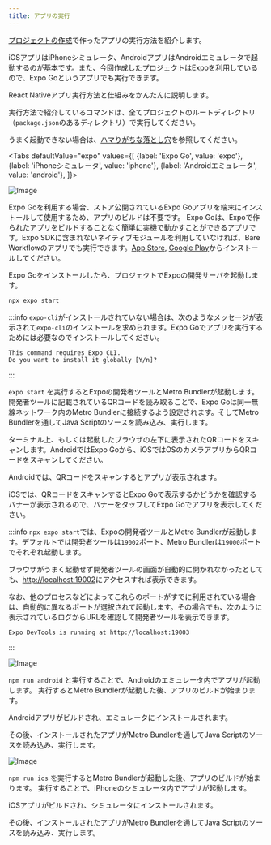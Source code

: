```yaml
---
title: アプリの実行
---
```



[プロジェクトの作成](create-project.md)で作ったアプリの実行方法を紹介します。

iOSアプリはiPhoneシミュレータ、AndroidアプリはAndroidエミュレータで起動するのが基本です。また、今回作成したプロジェクトはExpoを利用しているので、Expo Goというアプリでも実行できます。

React Nativeアプリ実行方法と仕組みをかんたんに説明します。

実行方法で紹介しているコマンドは、全てプロジェクトのルートディレクトリ（`package.json`のあるディレクトリ）で実行してください。

うまく起動できない場合は、[ハマりがちな落とし穴](../../common-pitfalls.md)を参照してください。

<!-- textlint-disable ja-technical-writing/sentence-length,ja-technical-writing/max-comma,ja-spacing/ja-no-space-around-parentheses,jtf-style/3.3.かっこ類と隣接する文字の間のスペースの有無,ja-technical-writing/ja-no-mixed-period,ja-technical-writing/no-unmatched-pair -->

<Tabs
  defaultValue="expo"
  values={[
    {label: 'Expo Go', value: 'expo'},
    {label: 'iPhoneシミュレータ', value: 'iphone'},
    {label: 'Androidエミュレータ', value: 'android'},
  ]}>

<!-- textlint-enable ja-technical-writing/sentence-length,ja-technical-writing/max-comma,ja-spacing/ja-no-space-around-parentheses,jtf-style/3.3.かっこ類と隣接する文字の間のスペースの有無,ja-technical-writing/ja-no-mixed-period,ja-technical-writing/no-unmatched-pair -->

<TabItem value="expo">

![Image](expo-build.png)

Expo Goを利用する場合、ストア公開されているExpo Goアプリを端末にインストールして使用するため、アプリのビルドは不要です。
Expo Goは、Expoで作られたアプリをビルドすることなく簡単に実機で動かすことができるアプリです。Expo SDKに含まれないネイティブモジュールを利用していなければ、Bare Workflowのアプリでも実行できます。[App Store](https://apps.apple.com/jp/app/expo-go/id982107779), [Google Play](https://play.google.com/store/apps/details?id=host.exp.exponent)からインストールしてください。

Expo Goをインストールしたら、プロジェクトでExpoの開発サーバを起動します。

```bash
npx expo start
```

:::info
`expo-cli`がインストールされていない場合は、次のようなメッセージが表示されて`expo-cli`のインストールを求められます。Expo Goでアプリを実行するためには必要なのでインストールしてください。

```console
This command requires Expo CLI.
Do you want to install it globally [Y/n]?
```

:::

`expo start` を実行するとExpoの開発者ツールとMetro Bundlerが起動します。
開発者ツールに記載されているQRコードを読み取ることで、Expo Goは同一無線ネットワーク内のMetro Bundlerに接続するよう設定されます。そしてMetro Bundlerを通してJava Scriptのソースを読み込み、実行します。

ターミナル上、もしくは起動したブラウザの左下に表示されたQRコードをスキャンします。AndroidではExpo Goから、iOSではOSのカメラアプリからQRコードをスキャンしてください。

Androidでは、QRコードをスキャンするとアプリが表示されます。

iOSでは、QRコードをスキャンするとExpo Goで表示するかどうかを確認するバナーが表示されるので、バナーをタップしてExpo Goでアプリを表示してください。

:::info
`npx expo start`では、Expoの開発者ツールとMetro Bundlerが起動します。デフォルトでは開発者ツールは`19002`ポート、Metro Bundlerは`19000`ポートでそれぞれ起動します。

ブラウザがうまく起動せず開発者ツールの画面が自動的に開かれなかったとしても、[http://localhost:19002](http://localhost:19002)にアクセスすれば表示できます。

なお、他のプロセスなどによってこれらのポートがすでに利用されている場合は、自動的に異なるポートが選択されて起動します。その場合でも、次のように表示されているログからURLを確認して開発者ツールを表示できます。

```console
Expo DevTools is running at http://localhost:19003
```

:::

</TabItem>

<TabItem value="android">

![Image](react-native-android-build.png)

`npm run android` と実行することで、Androidのエミュレータ内でアプリが起動します。
実行するとMetro Bundlerが起動した後、アプリのビルドが始まります。

Androidアプリがビルドされ、エミュレータにインストールされます。

その後、インストールされたアプリがMetro Bundlerを通してJava Scriptのソースを読み込み、実行します。

</TabItem>
<TabItem value="iphone">

![Image](react-native-ios-build.png)

`npm run ios` を実行するとMetro Bundlerが起動した後、アプリのビルドが始まります。
実行することで、iPhoneのシミュレータ内でアプリが起動します。

iOSアプリがビルドされ、シミュレータにインストールされます。  

その後、インストールされたアプリがMetro Bundlerを通してJava Scriptのソースを読み込み、実行します。

</TabItem>

</Tabs>
